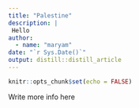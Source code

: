 ```yaml
---
title: "Palestine"
description: |
 Hello
author:
  - name: "maryam" 
date: "`r Sys.Date()`"
output: distill::distill_article
---
```


```r
knitr::opts_chunk$set(echo = FALSE)
```

Write more info here




